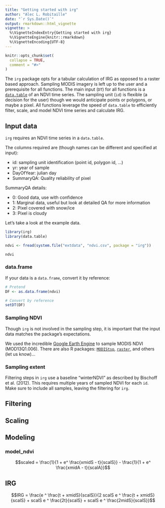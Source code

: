 ```yaml
---
title: "Getting started with irg"
author: "Alec L. Robitaille"
date: "`r Sys.Date()`"
output: rmarkdown::html_vignette
vignette: >
  %\VignetteIndexEntry{Getting started with irg}
  %\VignetteEngine{knitr::rmarkdown}
  %\VignetteEncoding{UTF-8}
---
```


```r
knitr::opts_chunk$set(
  collapse = TRUE,
  comment = "#>"
)
```

The `irg` package opts for a tabular calculation of IRG as opposed to a raster based approach. Sampling MODIS imagery is left up to the user and a prerequisite for all functions. The main input (`DT`) for all functions is a [`data.table`](https://github.com/Rdatatable/data.table) of an NDVI time series. The sampling unit (`id`) is flexible (a decision for the user) though we would anticipate points or polygons, or maybe a pixel. All functions leverage the speed of `data.table` to efficiently filter, scale, and model NDVI time series and calculate IRG. 



## Input data
`irg` requires an NDVI time series in a  `data.table`. 

The columns required are (though names can be different and specified at input):

* id: sampling unit identification (point id, polygon id, ...)
* yr: year of sample
* DayOfYear: julian day
* SummaryQA: Quality reliability of pixel

SummaryQA details:

* 0: Good data, use with confidence
* 1: Marginal data, useful but look at detailed QA for more information
* 2: Pixel covered with snow/ice
* 3: Pixel is cloudy


Let's take a look at the example data. 

```r
library(irg)
library(data.table)

ndvi <- fread(system.file("extdata", "ndvi.csv", package = "irg"))

ndvi
```

### data.frame
If your data is a `data.frame`, convert it by reference:

```r
# Pretend
DF <- as.data.frame(ndvi)

# Convert by reference
setDT(DF)
```

### Sampling NDVI
Though `irg` is not involved in the sampling step, it is important that the input data matches the package's expectations.

We used the incredible [Google Earth Engine](http://earthengine.google.com/) to sample MODIS NDVI (MOD13Q1.006)<!--share script/another vignette?-->. There are also R packages:  [`MODIStsp`](https://github.com/ropensci/MODIStsp), [`raster`](https://github.com/rspatial/raster), and others (let us know)...



### Sampling extent
Filtering steps in `irg` use a baseline "winterNDVI" as described by Bischoff et al. (2012). This requires multiple years of sampled NDVI for each `id`. Make sure to include all samples, leaving the filtering for `irg`. 


## Filtering


## Scaling

## Modeling 



### model_ndvi



$$scaled = \frac{1}{1 + e^ \frac{xmidS - t}{scalS}} - \frac{1}{1 + e^ \frac{xmidA - t}{scalA}}$$



## IRG

$$IRG = \frac{e ^ \frac{t + xmidS}{scalS}}{2 scalS e ^ \frac{t + xmidS}{scalS} + scalS e ^ \frac{2t}{scalS} + scalS e ^ \frac{2midS}{scalS}}$$




<!-- Visualizing
We don't use raster methods on purpose to take advantage of `data.table` speed. If you want to visualize your results, make single graphs (see vignette-graphing TODO and maybe a raster graphing vignette TODO). 

-->
<!-- 
Use 

`alloc.col(ndvi)`

to ensure you have columns allocated 


data.table by reference changes to DT
except where DT is grown e.g.
model_ndvi, calc_irg, irg

then merge back the observed days
-->
